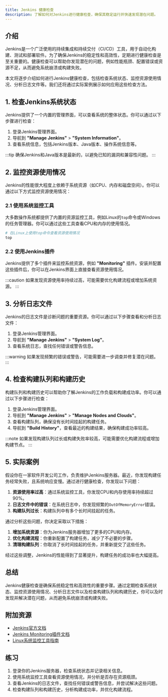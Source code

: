 ```yaml
---
title: Jenkins 健康检查
description: 了解如何对Jenkins进行健康检查，确保其稳定运行并快速发现潜在问题。
---
```


## 介绍

Jenkins是一个广泛使用的持续集成和持续交付（CI/CD）工具，用于自动化构建、测试和部署软件。为了确保Jenkins的稳定性和高效性，定期进行健康检查是至关重要的。健康检查可以帮助你发现潜在的问题，例如性能瓶颈、配置错误或资源不足，从而避免系统崩溃或构建失败。

本文将逐步介绍如何进行Jenkins健康检查，包括检查系统状态、监控资源使用情况、分析日志文件等。我们还将通过实际案例展示如何应用这些检查方法。

## 1. 检查Jenkins系统状态

Jenkins提供了一个内置的管理界面，可以查看系统的整体状态。你可以通过以下步骤进行检查：

1. 登录Jenkins管理界面。
2. 导航到 **"Manage Jenkins"** > **"System Information"**。
3. 查看系统信息，包括Jenkins版本、Java版本、操作系统信息等。

:::tip
确保Jenkins和Java版本是最新的，以避免已知的漏洞和兼容性问题。
:::

## 2. 监控资源使用情况

Jenkins的性能很大程度上依赖于系统资源（如CPU、内存和磁盘空间）。你可以通过以下方式监控资源使用情况：

### 2.1 使用系统监控工具

大多数操作系统都提供了内置的资源监控工具，例如Linux的`top`命令或Windows的任务管理器。你可以通过这些工具查看CPU和内存的使用情况。

```bash
# 在Linux上使用top命令查看资源使用情况
top
```

### 2.2 使用Jenkins插件

Jenkins提供了多个插件来监控系统资源，例如 **"Monitoring"** 插件。安装并配置这些插件后，你可以在Jenkins界面上直接查看资源使用情况。

:::caution
如果发现资源使用率持续过高，可能需要优化构建流程或增加系统资源。
:::

## 3. 分析日志文件

Jenkins的日志文件是诊断问题的重要资源。你可以通过以下步骤查看和分析日志文件：

1. 登录Jenkins管理界面。
2. 导航到 **"Manage Jenkins"** > **"System Log"**。
3. 查看系统日志，查找任何错误或警告信息。

:::warning
如果发现频繁的错误或警告，可能需要进一步调查并修复潜在问题。
:::

## 4. 检查构建队列和构建历史

构建队列和构建历史可以帮助你了解Jenkins的工作负载和构建成功率。你可以通过以下步骤进行检查：

1. 登录Jenkins管理界面。
2. 导航到 **"Manage Jenkins"** > **"Manage Nodes and Clouds"**。
3. 查看构建队列，确保没有长时间挂起的构建任务。
4. 导航到 **"Build History"**，查看最近的构建结果，确保构建成功率较高。

:::note
如果发现构建队列过长或构建失败率较高，可能需要优化构建流程或增加构建节点。
:::

## 5. 实际案例

假设你在一家软件开发公司工作，负责维护Jenkins服务器。最近，你发现构建任务经常失败，且系统响应变慢。通过进行健康检查，你发现以下问题：

1. **资源使用率过高**：通过系统监控工具，你发现CPU和内存使用率持续超过90%。
2. **日志文件中的错误**：在系统日志中，你发现频繁的`OutOfMemoryError`错误。
3. **构建队列过长**：构建队列中有多个长时间挂起的任务。

通过分析这些问题，你决定采取以下措施：

1. **增加系统资源**：你为Jenkins服务器增加了更多的CPU和内存。
2. **优化构建流程**：你重新配置了构建任务，减少了不必要的步骤。
3. **清理构建队列**：你取消了长时间挂起的任务，并重新提交了这些任务。

经过这些调整，Jenkins的性能得到了显著提升，构建任务的成功率也大幅提高。

## 总结

Jenkins健康检查是确保系统稳定性和高效性的重要步骤。通过定期检查系统状态、监控资源使用情况、分析日志文件以及检查构建队列和构建历史，你可以及时发现并解决潜在问题，从而避免系统崩溃或构建失败。

## 附加资源

- [Jenkins官方文档](https://www.jenkins.io/doc/)
- [Jenkins Monitoring插件文档](https://plugins.jenkins.io/monitoring/)
- [Linux系统监控工具指南](https://www.tecmint.com/linux-performance-monitoring-tools/)

## 练习

1. 登录你的Jenkins服务器，检查系统状态并记录相关信息。
2. 使用系统监控工具查看资源使用情况，并分析是否存在资源瓶颈。
3. 查看Jenkins的日志文件，查找任何错误或警告信息，并尝试解决这些问题。
4. 检查构建队列和构建历史，分析构建成功率，并优化构建流程。
